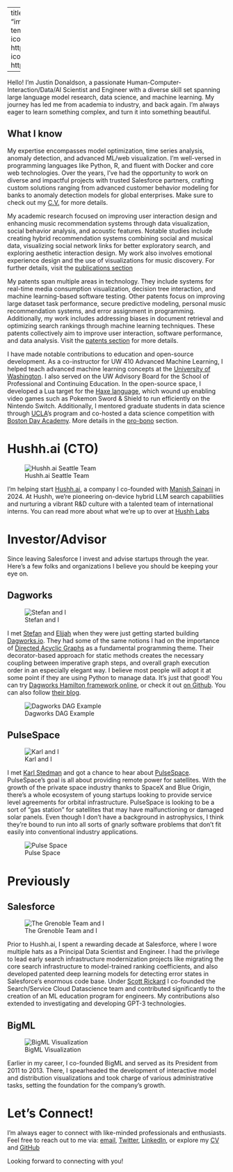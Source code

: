 
---
title: "About Me"
image: "images/me.jpeg"
about:
  template: marquee
  links:
    - icon: twitter
      text: twitter
      href: https://twitter.com/omgjjd
    - icon: github
      text: Github
      href: https://github.com/jdonaldson

---

Hello! I'm Justin Donaldson, a passionate Human-Computer-Interaction/Data/AI
Scientist and Engineer with a diverse skill set spanning large language model
research, data science, and machine learning. My journey has led me from
academia to industry, and back again.  I'm always eager to learn something
complex, and turn it into something beautiful.

## What I know

My expertise encompasses model optimization, time series analysis, anomaly
detection, and advanced ML/web visualization. I'm well-versed in programming
languages like Python, R, and fluent with Docker and core web technologies.
Over the years, I've had the opportunity to work on diverse and impactful
projects with trusted Salesforce partners, crafting custom solutions ranging
from advanced customer behavior modeling for banks to anomaly detection models
for global enterprises.  Make sure to check out my [C.V.](cv.qmd) for more
details.

My academic research focused on improving user interaction design and
enhancing music recommendation systems through data visualization, social behavior analysis,
and acoustic features. Notable studies include creating hybrid recommendation
systems combining social and musical data, visualizing social network links for
better exploratory search, and exploring aesthetic interaction design. My work
also involves emotional experience design and the use of visualizations for
music discovery. For further details, visit the [publications section](https://jjd.io/cv.html#publications)

My patents span multiple areas in technology. They include
systems for real-time media consumption visualization, decision tree
interaction, and machine learning-based software testing. Other patents focus
on improving large dataset task performance, secure predictive modeling,
personal music recommendation systems, and error assignment in programming.
Additionally, my work includes addressing biases in document retrieval and
optimizing search rankings through machine learning techniques. These patents
collectively aim to improve user interaction, software performance, and data
analysis.  Visit the [patents section](https://jjd.io/cv.html#patents) for more details.

I have made notable contributions to education and open-source development. As
a co-instructor for UW 410 Advanced Machine Learning, I helped teach advanced
machine learning concepts at the [University of
Washington](https://www.pce.uw.edu/). I also served on the UW Advisory Board
for the School of Professional and Continuing Education. In the open-source
space, I developed a Lua target for the [Haxe language](https://haxe.org),
which wound up enabling video games such as Pokemon Sword & Shield to run
efficiently on the Nintendo Switch. Additionally, I mentored graduate students
in data science through [UCLA](https://grad.ucla.edu/)’s program and co-hosted
a data science competition with [Boston Day Academy](https://www.bdea.org/).
More details in the [pro-bono](https://jjd.io/cv.html#pro-bono) section.


# Hushh.ai (CTO)

![Hushh.ai Seattle Team](images/hushh_ai.jpeg)

I'm helping start [Hushh.ai](http://www.hush.ai), a company I co-founded with
[Manish Sainani](https://www.linkedin.com/in/manishsainani/) in 2024. At Hushh,
we're pioneering on-device hybrid LLM search capabilities and nurturing a
vibrant R&D culture with a talented team of international interns. You can read
more about what we're up to over at [Hushh Labs](https://hushh-labs.github.io/hushh-labs-blog/)


# Investor/Advisor

Since leaving Salesforce I invest and advise startups through the year.  Here's
a few folks and organizations I believe you should be keeping your eye on.

## Dagworks
![Stefan and I](images/stefan.jpeg)

I met [Stefan](https://www.linkedin.com/in/skrawczyk/) and
[Elijah](https://www.linkedin.com/in/elijahbenizzy/) when they were just
getting started building [Dagworks.io](https://www.dagworks.io/).  They had
some of the same notions I had on the importance of [Directed Acyclic
Graphs](https://en.wikipedia.org/wiki/Directed_acyclic_graph) as a fundamental
programming theme.  Their decorator-based approach for static methods creates
the necessary coupling between imperative graph steps, and overall graph
execution order in an especially elegant way.  I believe most people will adopt
it at some point if they are using Python to manage data.  It's just that good!
You can try [Dagworks Hamilton framework online](https://www.tryhamilton.dev/),
or check it out [on Github](https://github.com/dagworks-inc/hamilton).  You can
also follow [their blog](https://blog.dagworks.io/).

![Dagworks DAG Example](https://www.dagworks.io/lineage_view.png)


## PulseSpace
![Karl and I](images/karl.jpeg)

I met [Karl Stedman](https://www.linkedin.com/in/thekarlstedman/) and got a
chance to hear about [PulseSpace](https://pulsespace.com/).  PulseSpace's goal
is all about providing remote power for satellites.  With the growth of the
private space industry thanks to SpaceX and Blue Origin, there's a whole
ecosystem of young startups looking to provide service level agreements for
orbital infrastructure.  PulseSpace is looking to be a sort of "gas station"
for satellites that may have malfunctioning or damaged solar panels.  Even
though I don't have a background in astrophysics, I think they're bound to run
into all sorts of gnarly software problems that don't fit easily into
conventional industry applications.

![Pulse Space](images/pulsespace.jpeg)

# Previously

## Salesforce

![The Grenoble Team and I](images/grenoble.jpeg)

Prior to Hushh.ai, I spent a rewarding decade at Salesforce, where I wore
multiple hats as a Principal Data Scientist and Engineer. I had the privilege
to lead early search infrastructure modernization projects like migrating the
core search infrastructure to model-trained ranking coefficients, and also
developed patented deep learning models for detecting error states in
Salesforce's enormous code base. Under [Scott
Rickard](https://www.linkedin.com/in/scottrickard/) I co-founded the
Search/Service Cloud Datascience team and contributed significantly to the
creation of an ML education program for engineers. My contributions also
extended to investigating and developing GPT-3 technologies.


## BigML

![BigML Visualization](images/bigml.jpeg)

Earlier in my career, I co-founded BigML and served as its President from 2011
to 2013. There, I spearheaded the development of interactive model and
distribution visualizations and took charge of various administrative tasks,
setting the foundation for the company's growth.


# Let's Connect!

I'm always eager to connect with like-minded professionals and enthusiasts.
Feel free to reach out to me via:
[email](mailto:jjd@jjd.io),
[Twitter](https://twitter.com/omgjjd),
[LinkedIn](https://www.linkedin.com/in/jjustindonaldson/), or explore my
[CV](http://jdonaldson.github.io/cv) and
[GitHub](https://www.github.com/jdonaldson)

Looking forward to connecting with you!

